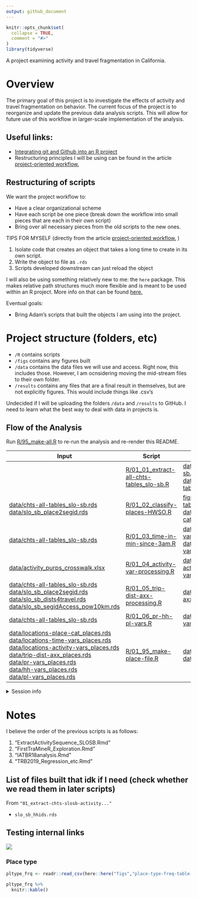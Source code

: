 ```yaml
---
output: github_document
---
```


<!-- README.md is generated from README.Rmd. Please edit that file -->

```r
knitr::opts_chunk$set(
  collapse = TRUE,
  comment = "#>"
)
library(tidyverse)
```

A project examining activity and travel fragmentation in California.

# Overview

The primary goal of this project is to investigate the effects of activity and travel fragmentation on behavior. The current focus of the project is to reorganize and update the previous data analysis scripts. This will allow for future use of this workflow in larger-scale implementation of the analysis.

## Useful links:

* [Integrating git and Github into an R project](https://happygitwithr.com/)
* Restructuring principles I will be using can be found in the article [project-oriented workflow.](https://www.tidyverse.org/articles/2017/12/workflow-vs-script/)


## Restructuring of scripts

We want the project workflow to:

* Have a clear organizational scheme
* Have each script be one piece (break down the workflow into small pieces that are each in their own script)
* Bring over all necessary pieces from the old scripts to the new ones. 



TIPS FOR MYSELF (directly from the article [project-oriented workflow.](https://www.tidyverse.org/articles/2017/12/workflow-vs-script/)
)

1. Isolate code that creates an object that takes a long time to create in its own script.
2. Write the object to file as `.rds` 
3. Scripts developed downstream can just reload the object 



I will also be using something relatively new to me: the `here` package. This makes relative path structures much more flexible and is meant to be used within an R project. More info on that can be found [here.](https://github.com/jennybc/here_here)


Eventual goals:

* Bring Adam's scripts that built the objects I am using into the project. 


# Project structure (folders, etc)

* `/R` contains scripts
* `/figs` contains any figures built
* `/data` contains the data files we will use and access. Right now, this includes those. However, I am ocnsidering moving the mid-stream files to their own folder. 
* `/results` contains any files that are a final result in themselves, but are not explicitly figures. This would include things like .csv's 

Undecided if I will be uploading the folders `/data` and `/results` to GitHub. I need to learn what the best way to deal with data in projects is.


## Flow of the Analysis

Run [R/95_make-all.R](R/95_make-all.R) to re-run the analysis and re-render this README.


| Input | Script | Output |
|-------------------------------------------------------------------------------------------------------------------------------------|----------------------------------------------------------------------------------------------------------------------------------------------------------------------------------------------------------|-----------------------------------------------------------------------------------------------------------------------------------------------------------------------------------------------------------------|
|  | [R/01_01_extract-all-chts-tables_slo-sb.R](R/01_01_extract-all-chts-tables_slo-sb.R) | [data/chts-hhids_slo-sb.rds](data/chts-hhids_slo-sb.rds)<br>[data/chts-all-tables_slo-sb.rds](data/chts-all-tables_slo-sb.rds) |
| [data/chts-all-tables_slo-sb.rds](data/chts-all-tables_slo-sb.rds)<br>[data/slo_sb_place2segid.rds](data/slo_sb_place2segid.rds) | [R/01_02_classify-places-HWSO.R](R/01_02_classify-places-HWSO.R) | [figs/place-type-freq-table-HOSW.csv](figs/place-type-freq-table-HOSW.csv)<br>[data/locations-place-cat_places.rds](data/locations-place-cat_places.rds) |
| [data/chts-all-tables_slo-sb.rds](data/chts-all-tables_slo-sb.rds) | [R/01_03_time-in-min-since-3am.R](R/01_03_time-in-min-since-3am.R) | [data/locations-time-vars_places.rds](data/locations-time-vars_places.rds)<br>[data/activities-time-vars.rds](data/activities-time-vars.rds) |
| [data/activity_purps_crosswalk.xlsx](data/activity_purps_crosswalk.xlsx) | [R/01_04_activity-var-processing.R](R/01_04_activity-var-processing.R) | [data/locations-activity-vars_places.rds](data/locations-activity-vars_places.rds) |
| [data/chts-all-tables_slo-sb.rds](data/chts-all-tables_slo-sb.rds)<br>[data/slo_sb_place2segid.rds](data/slo_sb_place2segid.rds)<br>[data/slo_sb_dists4travel.rds](data/slo_sb_dists4travel.rds)<br>[data/slo_sb_segidAccess_pow10km.rds](data/slo_sb_segidAccess_pow10km.rds) | [R/01_05_trip-dist-axx-processing.R](R/01_05_trip-dist-axx-processing.R) | [data/trip-dist-axx_places.rds](data/trip-dist-axx_places.rds) |
| [data/chts-all-tables_slo-sb.rds](data/chts-all-tables_slo-sb.rds) | [R/01_06_pr-hh-pl-vars.R](R/01_06_pr-hh-pl-vars.R) | [data/pr-hh-pl-vars_places.rds](data/pr-hh-pl-vars_places.rds) |
| [data/locations-place-cat_places.rds](data/locations-place-cat_places.rds)<br>[data/locations-time-vars_places.rds](data/locations-time-vars_places.rds)<br>[data/locations-activity-vars_places.rds](data/locations-activity-vars_places.rds)<br>[data/trip-dist-axx_places.rds](data/trip-dist-axx_places.rds)<br>[data/pr-vars_places.rds](data/pr-vars_places.rds)<br>[data/hh-vars_places.rds](data/hh-vars_places.rds)<br>[data/pl-vars_places.rds](data/pl-vars_places.rds) | [R/01_95_make-place-file.R](R/01_95_make-place-file.R) | [data/places_slo_sb.rds](data/places_slo_sb.rds)<br>[data/places_slo_sb.csv](data/places_slo_sb.csv) |




<details>

<summary>Session info</summary>
```r
devtools::session_info()
```

</details>

# Notes

I believe the order of the previous scripts is as follows:

1. "ExtractActivitySequence_SLOSB.Rmd"
2. "FirstTraMineR_Exploration.Rmd"
3. "IATBR18analysis.Rmd"
4. "TRB2019_Regression_etc.Rmd"


## List of files built that idk if I need (check whether we read them in later scripts)

From `"01_extract-chts-slosb-activity..."`

* `slo_sb_hhids.rds`




## Testing internal links
![](figs/example_seqiplot.png)

### Place type
```r
pltype_frq <- readr::read_csv(here::here("figs","place-type-freq-table-HOSW.csv"))
```

```r
pltype_frq %>% 
  knitr::kable()
```